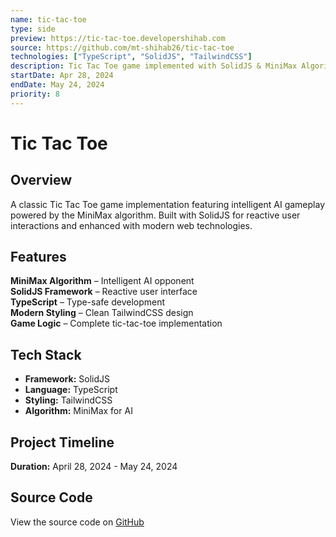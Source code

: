 ```yaml
---
name: tic-tac-toe
type: side
preview: https://tic-tac-toe.developershihab.com
source: https://github.com/mt-shihab26/tic-tac-toe
technologies: ["TypeScript", "SolidJS", "TailwindCSS"]
description: Tic Tac Toe game implemented with SolidJS & MiniMax Algorithm
startDate: Apr 28, 2024
endDate: May 24, 2024
priority: 8
---
```


# **Tic Tac Toe**

## **Overview**

A classic Tic Tac Toe game implementation featuring intelligent AI gameplay powered by the MiniMax algorithm. Built with SolidJS for reactive user interactions and enhanced with modern web technologies.

## **Features**

**MiniMax Algorithm** – Intelligent AI opponent  
**SolidJS Framework** – Reactive user interface  
**TypeScript** – Type-safe development  
**Modern Styling** – Clean TailwindCSS design  
**Game Logic** – Complete tic-tac-toe implementation

## **Tech Stack**

- **Framework:** SolidJS
- **Language:** TypeScript
- **Styling:** TailwindCSS
- **Algorithm:** MiniMax for AI

## **Project Timeline**

**Duration:** April 28, 2024 - May 24, 2024

## **Source Code**

View the source code on [GitHub](https://github.com/mt-shihab26/tic-tac-toe)
